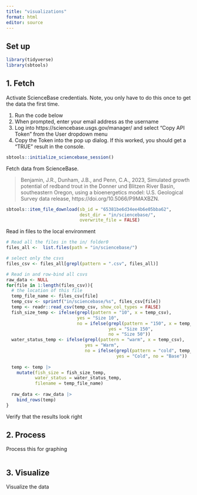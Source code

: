```yaml
---
title: "visualizations"
format: html
editor: source
---
```


## Set up

```r

library(tidyverse)
library(sbtools)

```

## 1. Fetch

Activate ScienceBase credentials. Note, you only have to do this once to get the data the first time.

1.  Run the code below
2.  When prompted, enter your email address as the username
3.  Log into https://sciencebase.usgs.gov/manager/ and select "Copy API Token" from the User dropdown menu
4.  Copy the Token into the pop up dialog. If this worked, you should get a "TRUE" result in the console.

```r
sbtools::initialize_sciencebase_session()
```

Fetch data from ScienceBase.

> Benjamin, J.R., Dunham, J.B., and Penn, C.A., 2023, Simulated growth potential of redband trout in the Donner und Blitzen River Basin, southeastern Oregon, using a bioenergetics model: U.S. Geological Survey data release, https://doi.org/10.5066/P9MAXBZN.

```r
sbtools::item_file_download(sb_id = "65381be6d34ee4b6e05bba62",
                            dest_dir = "in/sciencebase/",
                            overwrite_file = FALSE)

```

Read in files to the local environment

```r
# Read all the files in the in/ folder0
files_all <-  list.files(path = "in/sciencebase/")

# select only the csvs
files_csv <- files_all[grepl(pattern = ".csv", files_all)]

# Read in and row-bind all csvs
raw_data <- NULL
for(file in 1:length(files_csv)){
  # the location of this file 
  temp_file_name <- files_csv[file]
  temp_csv <- sprintf("in/sciencebase/%s", files_csv[file])
  temp <- readr::read_csv(temp_csv, show_col_types = FALSE)
  fish_size_temp <- ifelse(grepl(pattern = "10", x = temp_csv), 
                           yes = "Size 10",
                           no = ifelse(grepl(pattern = "150", x = temp_csv),
                                       yes = "Size 150",
                                       no = "Size 50"))
  water_status_temp <- ifelse(grepl(pattern = "warm", x = temp_csv),
                              yes = "Warm", 
                              no = ifelse(grepl(pattern = "cold", temp_csv),
                                          yes = "Cold", no = "Base"))
  
  temp <- temp |>
    mutate(fish_size = fish_size_temp,
           water_status = water_status_temp,
           filename = temp_file_name)
  
  raw_data <- raw_data |>
    bind_rows(temp)
}
```

Verify that the results look right



## 2. Process

Process this for graphing

```r


```

## 3. Visualize

Visualize the data

```r


```
